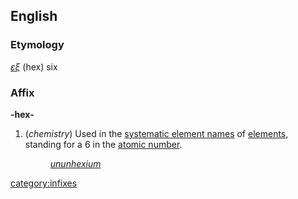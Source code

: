 ==English==
===Etymology===
{{Gr.}} ''[[εξ]]'' (hex) six

===Affix===
'''-hex-'''

#(''chemistry'') Used in the [[systematic element name]]s of [[element]]s, standing for a 6 in the [[atomic number]].
#:''[[ununhexium]]''
[[category:infixes]]